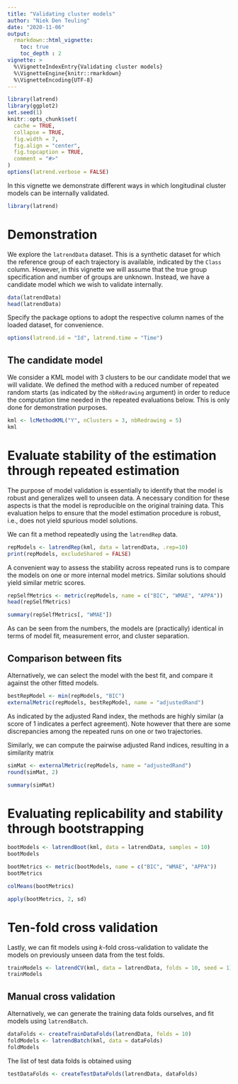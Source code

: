 ```yaml
---
title: "Validating cluster models"
author: "Niek Den Teuling"
date: "2020-11-06"
output: 
  rmarkdown::html_vignette:
    toc: true
    toc_depth : 2  
vignette: >
  %\VignetteIndexEntry{Validating cluster models}
  %\VignetteEngine{knitr::rmarkdown}
  %\VignetteEncoding{UTF-8}
---
```


```r
library(latrend)
library(ggplot2)
set.seed(1)
knitr::opts_chunk$set(
  cache = TRUE,
  collapse = TRUE,
  fig.width = 7,
  fig.align = "center",
  fig.topcaption = TRUE,
  comment = "#>"
)
options(latrend.verbose = FALSE)
```

In this vignette we demonstrate different ways in which longitudinal cluster models can be internally validated. 
```r
library(latrend)
```

# Demonstration
We explore the `latrendData` dataset. This is a synthetic dataset for which the reference group of each trajectory is available, indicated by the `Class` column. However, in this vignette we will assume that the true group specification and number of groups are unknown. Instead, we have a candidate model which we wish to validate internally.
```r
data(latrendData)
head(latrendData)
```

Specify the package options to adopt the respective column names of the loaded dataset, for convenience.
```r
options(latrend.id = "Id", latrend.time = "Time")
```

## The candidate model
We consider a KML model with 3 clusters to be our candidate model that we will validate. We defined the method with a reduced number of repeated random starts (as indicated by the `nbRedrawing` argument) in order to reduce the computation time needed in the repeated evaluations below. This is only done for demonstration purposes.
```r
kml <- lcMethodKML("Y", nClusters = 3, nbRedrawing = 5)
kml
```

# Evaluate stability of the estimation through repeated estimation
The purpose of model validation is essentially to identify that the model is robust and generalizes well to unseen data. A necessary condition for these aspects is that the model is reproducible on the original training data. This evaluation helps to ensure that the model estimation procedure is robust, i.e., does not yield spurious model solutions.

We can fit a method repeatedly using the `latrendRep` data.
```r
repModels <- latrendRep(kml, data = latrendData, .rep=10)
print(repModels, excludeShared = FALSE)
```
A convenient way to assess the stability across repeated runs is to compare the models on one or more internal model metrics. Similar solutions should yield similar metric scores.
```r
repSelfMetrics <- metric(repModels, name = c("BIC", "WMAE", "APPA"))
head(repSelfMetrics)
```

```r
summary(repSelfMetrics[, "WMAE"])
```
As can be seen from the numbers, the models are (practically) identical in terms of model fit, measurement error, and cluster separation.

## Comparison between fits
Alternatively, we can select the model with the best fit, and compare it against the other fitted models.
```r
bestRepModel <- min(repModels, "BIC")
externalMetric(repModels, bestRepModel, name = "adjustedRand")
```
As indicated by the adjusted Rand index, the methods are highly similar (a score of 1 indicates a perfect agreement). Note however that there are some discrepancies among the repeated runs on one or two trajectories.

Similarly, we can compute the pairwise adjusted Rand indices, resulting in a similarity matrix
```r
simMat <- externalMetric(repModels, name = "adjustedRand")
round(simMat, 2)
```
```r
summary(simMat)
```


# Evaluating replicability and stability through bootstrapping
```r
bootModels <- latrendBoot(kml, data = latrendData, samples = 10)
bootModels
```

```r
bootMetrics <- metric(bootModels, name = c("BIC", "WMAE", "APPA"))
bootMetrics
```
```r
colMeans(bootMetrics)
```

```r
apply(bootMetrics, 2, sd)
```


# Ten-fold cross validation
Lastly, we can fit models using $k$-fold cross-validation to validate the models on previously unseen data from the test folds.

```r
trainModels <- latrendCV(kml, data = latrendData, folds = 10, seed = 1)
trainModels
```


## Manual cross validation
Alternatively, we can generate the training data folds ourselves, and fit models using `latrendBatch`.
```r
dataFolds <- createTrainDataFolds(latrendData, folds = 10)
foldModels <- latrendBatch(kml, data = dataFolds)
foldModels
```
The list of test data folds is obtained using
```r
testDataFolds <- createTestDataFolds(latrendData, dataFolds)
```

